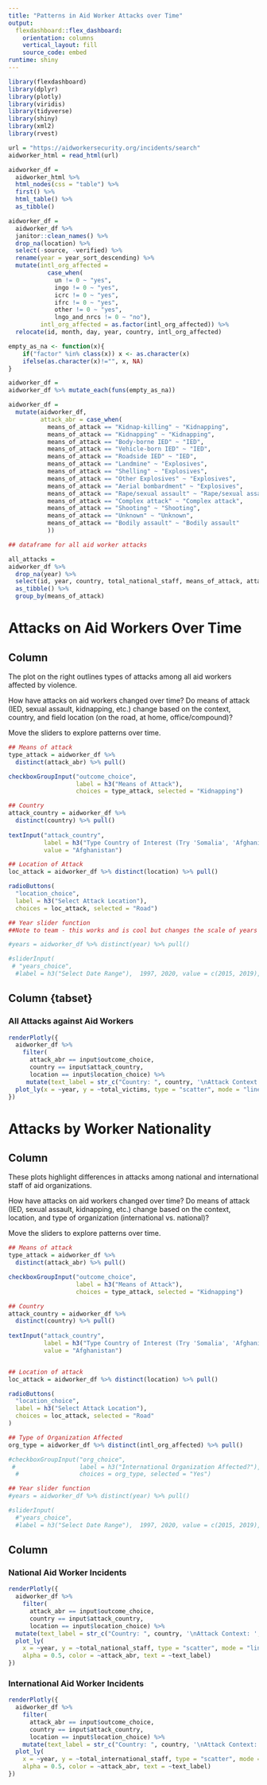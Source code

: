 ```yaml
---
title: "Patterns in Aid Worker Attacks over Time"
output: 
  flexdashboard::flex_dashboard:
    orientation: columns
    vertical_layout: fill
    source_code: embed
runtime: shiny
---
```


```r
library(flexdashboard)
library(dplyr)
library(plotly)
library(viridis)
library(tidyverse)
library(shiny)
library(xml2)
library(rvest)
```

```r
url = "https://aidworkersecurity.org/incidents/search"
aidworker_html = read_html(url)

aidworker_df = 
  aidworker_html %>% 
  html_nodes(css = "table") %>%  
  first() %>% 
  html_table() %>% 
  as_tibble()

aidworker_df =
  aidworker_df %>%
  janitor::clean_names() %>% 
  drop_na(location) %>% 
  select(-source, -verified) %>% 
  rename(year = year_sort_descending) %>% 
  mutate(intl_org_affected = 
           case_when(
             un != 0 ~ "yes",
             ingo != 0 ~ "yes",
             icrc != 0 ~ "yes",
             ifrc != 0 ~ "yes",
             other != 0 ~ "yes",
             lngo_and_nrcs != 0 ~ "no"),
         intl_org_affected = as.factor(intl_org_affected)) %>% 
  relocate(id, month, day, year, country, intl_org_affected)

empty_as_na <- function(x){
    if("factor" %in% class(x)) x <- as.character(x) 
    ifelse(as.character(x)!="", x, NA)
}

aidworker_df = 
aidworker_df %>% mutate_each(funs(empty_as_na))

aidworker_df = 
  mutate(aidworker_df, 
         attack_abr = case_when(
           means_of_attack == "Kidnap-killing" ~ "Kidnapping",
           means_of_attack == "Kidnapping" ~ "Kidnapping",
           means_of_attack == "Body-borne IED" ~ "IED", 
           means_of_attack == "Vehicle-born IED" ~ "IED", 
           means_of_attack == "Roadside IED" ~ "IED",
           means_of_attack == "Landmine" ~ "Explosives", 
           means_of_attack == "Shelling" ~ "Explosives",
           means_of_attack == "Other Explosives" ~ "Explosives",
           means_of_attack == "Aerial bombardment" ~ "Explosives",
           means_of_attack == "Rape/sexual assault" ~ "Rape/sexual assault",
           means_of_attack == "Complex attack" ~ "Complex attack",
           means_of_attack == "Shooting" ~ "Shooting",
           means_of_attack == "Unknown" ~ "Unknown", 
           means_of_attack == "Bodily assault" ~ "Bodily assault"
           ))

## dataframe for all aid worker attacks 

all_attacks = 
aidworker_df %>% 
  drop_na(year) %>% 
  select(id, year, country, total_national_staff, means_of_attack, attack_context, intl_org_affected, location, attack_abr) %>% 
  as_tibble() %>% 
  group_by(means_of_attack)


```

Attacks on Aid Workers Over Time 
==================================================

Column  {.sidebar}
-----------------------------------------------------------------------



The plot on the right outlines types of attacks among all aid workers affected by violence. 

How have attacks on aid workers changed over time? Do means of attack (IED, sexual assault, kidnapping, etc.) change based on the context, country, and field location (on the road, at home, office/compound)? 

Move the sliders to explore patterns over time.

```r

## Means of attack 
type_attack = aidworker_df %>% 
  distinct(attack_abr) %>% pull()

checkboxGroupInput("outcome_choice", 
                   label = h3("Means of Attack"),
                   choices = type_attack, selected = "Kidnapping")

## Country 
attack_country = aidworker_df %>% 
  distinct(country) %>% pull()
  
textInput("attack_country", 
          label = h3("Type Country of Interest (Try 'Somalia', 'Afghanistan', or 'DR Congo')"),
          value = "Afghanistan")

## Location of Attack 
loc_attack = aidworker_df %>% distinct(location) %>% pull()

radioButtons(
  "location_choice",
  label = h3("Select Attack Location"),
  choices = loc_attack, selected = "Road")

## Year slider function 
##Note to team - this works and is cool but changes the scale of years and sometimes goes to .5 - let's fix if we have time at the end but disregard if not 

#years = aidworker_df %>% distinct(year) %>% pull()

#sliderInput(
 # "years_choice",
  #label = h3("Select Date Range"),  1997, 2020, value = c(2015, 2019), step = NULL, round = FALSE, ticks = TRUE, animate = FALSE, sep = "")
```


Column {tabset}
-----------------------------------------------------------------------

### All Attacks against Aid Workers 

```r

renderPlotly({ 
  aidworker_df %>%
    filter(
      attack_abr == input$outcome_choice,
      country == input$attack_country,
      location == input$location_choice) %>% 
     mutate(text_label = str_c("Country: ", country, '\nAttack Context: ', attack_context, '\n Event Description: ', details)) %>% 
  plot_ly(x = ~year, y = ~total_victims, type = "scatter", mode = "lines", alpha = 0.5, color = ~attack_abr, text = ~text_label)
})

```

Attacks by Worker Nationality 
=========================================

Column  {.sidebar}
-----------------------------------------------------------------------


These plots highlight differences in attacks among national and international staff of aid organizations. 

How have attacks on aid workers changed over time? Do means of attack (IED, sexual assault, kidnapping, etc.) change based on the context, location, and type of organization (international vs. national)? 
  
Move the sliders to explore patterns over time.

```r

## Means of attack 
type_attack = aidworker_df %>% 
  distinct(attack_abr) %>% pull()

checkboxGroupInput("outcome_choice", 
                   label = h3("Means of Attack"),
                   choices = type_attack, selected = "Kidnapping")

## Country 
attack_country = aidworker_df %>% 
  distinct(country) %>% pull()
  
textInput("attack_country", 
          label = h3("Type Country of Interest (Try 'Somalia', 'Afghanistan', or 'DR Congo')"),
          value = "Afghanistan")


## Location of attack 
loc_attack = aidworker_df %>% distinct(location) %>% pull()

radioButtons(
  "location_choice",
  label = h3("Select Attack Location"),
  choices = loc_attack, selected = "Road"
)

## Type of Organization Affected 
org_type = aidworker_df %>% distinct(intl_org_affected) %>% pull()

#checkboxGroupInput("org_choice", 
 #                  label = h3("International Organization Affected?"),
  #                 choices = org_type, selected = "Yes")

## Year slider function 
#years = aidworker_df %>% distinct(year) %>% pull()

#sliderInput(
  #"years_choice",
  #label = h3("Select Date Range"),  1997, 2020, value = c(2015, 2019), step = NULL, round = FALSE, ticks = TRUE, animate = FALSE, sep = "")

```

Column {data-width=650}
-----------------------------------------------------------------------

### National Aid Worker Incidents 

```r

renderPlotly({ 
  aidworker_df %>%
    filter(
      attack_abr == input$outcome_choice,
      country == input$attack_country,
      location == input$location_choice) %>% 
  mutate(text_label = str_c("Country: ", country, '\nAttack Context: ', attack_context), '\n Event Description: ', details) %>% 
  plot_ly(
    x = ~year, y = ~total_national_staff, type = "scatter", mode = "lines",
    alpha = 0.5, color = ~attack_abr, text = ~text_label)
})

```

### International Aid Worker Incidents 

```r

renderPlotly({ 
  aidworker_df %>%
    filter(
      attack_abr == input$outcome_choice,
      country == input$attack_country,
      location == input$location_choice) %>% 
    mutate(text_label = str_c("Country: ", country, '\nAttack Context:', attack_context, '\n Event Description: ', details)) %>% 
  plot_ly(
    x = ~year, y = ~total_international_staff, type = "scatter", mode = "lines",
    alpha = 0.5, color = ~attack_abr, text = ~text_label)
})

```
